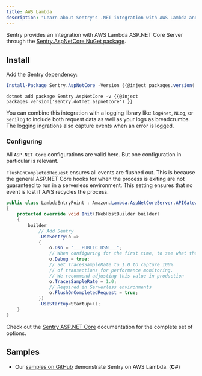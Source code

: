 ```yaml
---
title: AWS Lambda
description: "Learn about Sentry's .NET integration with AWS Lambda and ASP.NET Core."
---
```


Sentry provides an integration with AWS Lambda ASP.NET Core Server through the [Sentry.AspNetCore NuGet package](https://www.nuget.org/packages/Sentry.AspNetCore).

## Install

Add the Sentry dependency:

```powershell {tabTitle:Package Manager}
Install-Package Sentry.AspNetCore -Version {{@inject packages.version('sentry.dotnet.aspnetcore') }}
```

```shell {tabTitle:.NET Core CLI}
dotnet add package Sentry.AspNetCore -v {{@inject packages.version('sentry.dotnet.aspnetcore') }}
```

You can combine this integration with a logging library like `log4net`, `NLog`, or `Serilog` to include both request data as well as your logs as breadcrumbs. The logging ingrations also capture events when an error is logged.

### Configuring

All `ASP.NET Core` configurations are valid here. But one configuration in particular is relevant.

`FlushOnCompletedRequest` ensures all events are flushed out. This is because the general ASP.NET Core hooks for when the process is exiting are not guaranteed to run in a serverless environment. This setting ensures that no event is lost if AWS recycles the process.

```csharp
public class LambdaEntryPoint : Amazon.Lambda.AspNetCoreServer.APIGatewayProxyFunction
{
    protected override void Init(IWebHostBuilder builder)
    {
        builder
            // Add Sentry
            .UseSentry(o =>
            {
                o.Dsn = "___PUBLIC_DSN___";
                // When configuring for the first time, to see what the SDK is doing:
                o.Debug = true;
                // Set TracesSampleRate to 1.0 to capture 100%
                // of transactions for performance monitoring.
                // We recommend adjusting this value in production
                o.TracesSampleRate = 1.0;
                // Required in Serverless environments
                o.FlushOnCompletedRequest = true;
            })
            .UseStartup<Startup>();
    }
}
```

Check out the [Sentry ASP.NET Core](/platforms/dotnet/guides/aspnetcore/) documentation for the complete set of options.

## Samples

- Our [samples on GitHub](https://github.com/getsentry/sentry-dotnet/tree/main/samples/Sentry.Samples.Aws.Lambda.AspNetCoreServer) demonstrate Sentry on AWS Lambda. (**C#**)
